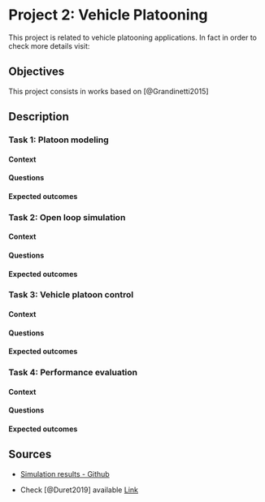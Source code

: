 # Project 2: Vehicle Platooning

This project is related to vehicle platooning applications. In fact in order to check more details visit:

## Objectives {-}

This project consists in works based on [@Grandinetti2015]

## Description {-}

### Task 1: Platoon modeling {-}

#### Context {-}

#### Questions {-}

#### Expected outcomes {-}

### Task 2: Open loop simulation {-}

#### Context {-}

#### Questions {-}

#### Expected outcomes {-}

### Task 3: Vehicle platoon control {-}

#### Context {-}

#### Questions {-}

#### Expected outcomes {-}

### Task 4: Performance evaluation {-}

#### Context {-}

#### Questions {-}

#### Expected outcomes {-}

## Sources {-}

- [Simulation results - Github](https://github.com/aladinoster/density-reconstruction)

- Check [@Duret2019] available [Link](http://bit.ly/Hierarchical_ISTTT)
